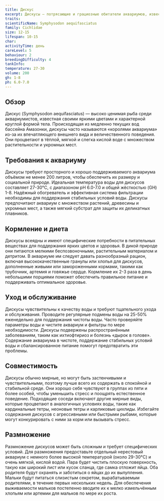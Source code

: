 ```yaml
---
title: Дискус
excerpt: Дискусы — потрясающие и грациозные обитатели аквариумов, известные своими яркими цветами и характерной круглой формой, требующие специфического ухода и условий для оптимального здоровья.
traits:
scientificName: Symphysodon aequifasciatus
family: Cichlidae
size: 12-15
lifespan: 10-15
char:
activityTime: день
careLevel: 5
behaviour: 2
breedingDifficulty: 4
tankInfo:
temperature: 27-30
volume: 200
gh: 1-8
ph: 6.0-7.0
---
```


## Обзор
Дискус (Symphysodon aequifasciatus) — высоко ценимая рыба среди аквариумистов, известная своими яркими цветами и характерной круглой формой тела. Происходящая из медленно текущих вод бассейна Амазонки, дискусы часто называются «королями аквариума» из-за их впечатляющего внешнего вида и величественного поведения. Они процветают в тёплой, мягкой и слегка кислой воде с множеством растительности и укромных мест.

## Требования к аквариуму
Дискусы требуют просторного и хорошо поддерживаемого аквариума объёмом не менее 200 литров, чтобы обеспечить их размеру и социальной природе. Идеальная температура воды для дискусов составляет 27-30°C, с диапазоном pH 6.0-7.0 и общей жёсткостью (GH) 1-8. Надёжный обогреватель и эффективная система фильтрации необходимы для поддержания стабильных условий воды. Дискусы предпочитают аквариум с множеством растений, древесины и укромных мест, а также мягкий субстрат для защиты их деликатных плавников.

## Кормление и диета
Дискусы всеядны и имеют специфические потребности в питательных веществах для поддержания ярких цветов и здоровья. В дикой природе они питаются мелкими беспозвоночными, растительным материалом и детритом. В аквариуме им следует давать разнообразный рацион, включая высококачественные гранулы или хлопья для дискусов, дополненные живыми или замороженными кормами, такими как трубочник, артемия и говяжье сердце. Кормление их 2-3 раза в день небольшими порциями поможет обеспечить правильное питание и поддерживать оптимальное здоровье.

## Уход и обслуживание
Дискусы чувствительны к качеству воды и требуют тщательного ухода и обслуживания. Проводите регулярные подмены воды на 25-50% еженедельно для поддержания чистоты воды. Часто проверяйте параметры воды и чистите аквариум и фильтры по мере необходимости. Дискусы подвержены распространённым заболеваниям, таким как ихтиофтириоз и болезнь «дырок в голове». Содержание аквариума в чистоте, поддержание стабильных условий воды и сбалансированное питание помогут предотвратить эти проблемы.

## Совместимость
Дискусы обычно мирные, но могут быть застенчивыми и чувствительными, поэтому лучше всего их содержать в спокойной и стабильной среде. Они хорошо себя чувствуют в группах из пяти и более особей, чтобы уменьшить стресс и поощрять естественное поведение. Подходящие соседи включают другие мирные виды, которые процветают в аналогичных условиях воды, такие как кардинальные тетры, неоновые тетры и карликовые цихлиды. Избегайте содержания дискусов с агрессивными или быстрыми рыбами, которые могут конкурировать с ними за корм или вызывать стресс.

## Размножение
Размножение дискусов может быть сложным и требует специфических условий. Для размножения предоставьте отдельный нерестовый аквариум с немного более высокой температурой (около 29-30°C) и очень мягкой, кислой водой. Пара будет чистить плоскую поверхность, такую как широкий лист или кусок сланца, где самка отложит яйца. Оба родителя будут охранять и заботиться о яйцах до их вылупления. Мальки будут питаться слизистым секретом, вырабатываемым родителями, в течение первых нескольких недель. Для обеспечения выживаемости мальков постепенно вводите их к мелко измельчённым хлопьям или артемии для мальков по мере их роста.
